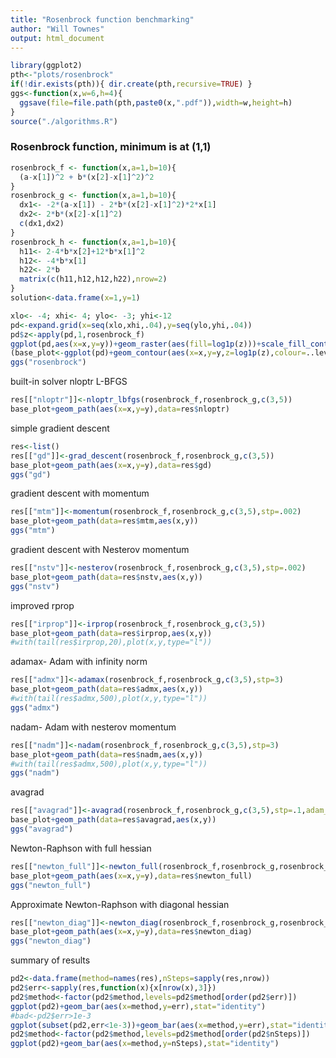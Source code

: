 ```yaml
---
title: "Rosenbrock function benchmarking"
author: "Will Townes"
output: html_document
---
```


```r
library(ggplot2)
pth<-"plots/rosenbrock"
if(!dir.exists(pth)){ dir.create(pth,recursive=TRUE) }
ggs<-function(x,w=6,h=4){
  ggsave(file=file.path(pth,paste0(x,".pdf")),width=w,height=h)
}
source("./algorithms.R")
```

### Rosenbrock function, minimum is at (1,1)

```r
rosenbrock_f <- function(x,a=1,b=10){
  (a-x[1])^2 + b*(x[2]-x[1]^2)^2
}
rosenbrock_g <- function(x,a=1,b=10){
  dx1<- -2*(a-x[1]) - 2*b*(x[2]-x[1]^2)*2*x[1]
  dx2<- 2*b*(x[2]-x[1]^2)
  c(dx1,dx2)
}
rosenbrock_h <- function(x,a=1,b=10){
  h11<- 2-4*b*x[2]+12*b*x[1]^2
  h12<- -4*b*x[1]
  h22<- 2*b
  matrix(c(h11,h12,h12,h22),nrow=2)
}
solution<-data.frame(x=1,y=1)

xlo<- -4; xhi<- 4; ylo<- -3; yhi<-12
pd<-expand.grid(x=seq(xlo,xhi,.04),y=seq(ylo,yhi,.04))
pd$z<-apply(pd,1,rosenbrock_f)
ggplot(pd,aes(x=x,y=y))+geom_raster(aes(fill=log1p(z)))+scale_fill_continuous(low="red",high="blue")+theme_classic()
(base_plot<-ggplot(pd)+geom_contour(aes(x=x,y=y,z=log1p(z),colour=..level..))+scale_colour_continuous(low="red",high="blue")+geom_point(data=solution,aes(x,y),colour="red",size=10,shape="x")+theme_bw()+coord_cartesian(xlim=c(xlo,xhi),ylim=c(ylo,yhi)))
ggs("rosenbrock")
```

built-in solver nloptr L-BFGS

```r
res[["nloptr"]]<-nloptr_lbfgs(rosenbrock_f,rosenbrock_g,c(3,5))
base_plot+geom_path(aes(x=x,y=y),data=res$nloptr)
```

simple gradient descent

```r
res<-list()
res[["gd"]]<-grad_descent(rosenbrock_f,rosenbrock_g,c(3,5))
base_plot+geom_path(aes(x=x,y=y),data=res$gd)
ggs("gd")
```

gradient descent with momentum

```r
res[["mtm"]]<-momentum(rosenbrock_f,rosenbrock_g,c(3,5),stp=.002)
base_plot+geom_path(data=res$mtm,aes(x,y))
ggs("mtm")
```

gradient descent with Nesterov momentum

```r
res[["nstv"]]<-nesterov(rosenbrock_f,rosenbrock_g,c(3,5),stp=.002)
base_plot+geom_path(data=res$nstv,aes(x,y))
ggs("nstv")
```

improved rprop

```r
res[["irprop"]]<-irprop(rosenbrock_f,rosenbrock_g,c(3,5))
base_plot+geom_path(data=res$irprop,aes(x,y))
#with(tail(res$irprop,20),plot(x,y,type="l"))
```

adamax- Adam with infinity norm

```r
res[["admx"]]<-adamax(rosenbrock_f,rosenbrock_g,c(3,5),stp=3)
base_plot+geom_path(data=res$admx,aes(x,y))
#with(tail(res$admx,500),plot(x,y,type="l"))
ggs("admx")
```

nadam- Adam with nesterov momentum

```r
res[["nadm"]]<-nadam(rosenbrock_f,rosenbrock_g,c(3,5),stp=3)
base_plot+geom_path(data=res$nadm,aes(x,y))
#with(tail(res$admx,500),plot(x,y,type="l"))
ggs("nadm")
```

avagrad

```r
res[["avagrad"]]<-avagrad(rosenbrock_f,rosenbrock_g,c(3,5),stp=.1,adam_eps_param =.1)
base_plot+geom_path(data=res$avagrad,aes(x,y))
ggs("avagrad")
```

Newton-Raphson with full hessian

```r
res[["newton_full"]]<-newton_full(rosenbrock_f,rosenbrock_g,rosenbrock_h,c(3,5))
base_plot+geom_path(aes(x=x,y=y),data=res$newton_full)
ggs("newton_full")
```

Approximate Newton-Raphson with diagonal hessian

```r
res[["newton_diag"]]<-newton_diag(rosenbrock_f,rosenbrock_g,rosenbrock_h,c(3,5),stp=.95)
base_plot+geom_path(aes(x=x,y=y),data=res$newton_diag)
ggs("newton_diag")
```

summary of results

```r
pd2<-data.frame(method=names(res),nSteps=sapply(res,nrow))
pd2$err<-sapply(res,function(x){x[nrow(x),3]})
pd2$method<-factor(pd2$method,levels=pd2$method[order(pd2$err)])
ggplot(pd2)+geom_bar(aes(x=method,y=err),stat="identity")
#bad<-pd2$err>1e-3
ggplot(subset(pd2,err<1e-3))+geom_bar(aes(x=method,y=err),stat="identity")
pd2$method<-factor(pd2$method,levels=pd2$method[order(pd2$nSteps)])
ggplot(pd2)+geom_bar(aes(x=method,y=nSteps),stat="identity")
```